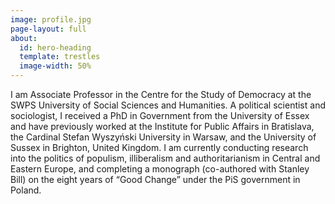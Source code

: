 ```yaml
---
image: profile.jpg
page-layout: full
about:
  id: hero-heading
  template: trestles
  image-width: 50%
---
```


::: {#hero-heading}

I am Associate Professor in the Centre for the Study of Democracy at the SWPS University of Social Sciences and Humanities. A political scientist and sociologist, I received a PhD in Government from the University of Essex and have previously worked at the Institute for Public Affairs in Bratislava, the Cardinal Stefan Wyszyński University in Warsaw, and the University of Sussex in Brighton, United Kingdom. I am currently conducting research into the politics of populism, illiberalism and authoritarianism in Central and Eastern Europe, and completing a monograph (co-authored with Stanley Bill) on the eight years of “Good Change” under the PiS government in Poland.

:::

